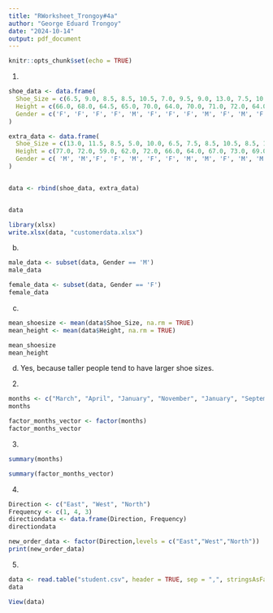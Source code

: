 ```yaml
---
title: "RWorksheet_Trongoy#4a"
author: "George Eduard Trongoy"
date: "2024-10-14"
output: pdf_document
---
```


```r
knitr::opts_chunk$set(echo = TRUE)
```

 1. 
```r

shoe_data <- data.frame(
  Shoe_Size = c(6.5, 9.0, 8.5, 8.5, 10.5, 7.0, 9.5, 9.0, 13.0, 7.5, 10.5, 8.5, 12.0, 10.5),
  Height = c(66.0, 68.0, 64.5, 65.0, 70.0, 64.0, 70.0, 71.0, 72.0, 64.0, 74.5, 67.0, 71.0, 71.0),
  Gender = c('F', 'F', 'F', 'F', 'M', 'F', 'F', 'F', 'M', 'F', 'M', 'F', 'M', 'M')
)

extra_data <- data.frame(
  Shoe_Size = c(13.0, 11.5, 8.5, 5.0, 10.0, 6.5, 7.5, 8.5, 10.5, 8.5, 10.5, 11.0, 9.0, 13.0),
  Height = c(77.0, 72.0, 59.0, 62.0, 72.0, 66.0, 64.0, 67.0, 73.0, 69.0, 72.0, 70.0, 69.0, 70.0),
  Gender = c( 'M', 'M','F', 'F', 'M', 'F', 'F', 'M', 'M', 'F', 'M', 'M', 'M', 'M')
)


data <- rbind(shoe_data, extra_data)


data

library(xlsx)
write.xlsx(data, "customerdata.xlsx")

```
 

 b.
```r
male_data <- subset(data, Gender == 'M')
male_data
```
```r
female_data <- subset(data, Gender == 'F')
female_data
```
 c.
```r
mean_shoesize <- mean(data$Shoe_Size, na.rm = TRUE)
mean_height <- mean(data$Height, na.rm = TRUE)

mean_shoesize
mean_height
```
 
d.
 Yes, because taller people tend to have larger shoe sizes.
 
 
 2. 
 
```r
months <- c("March", "April", "January", "November", "January", "September", "October", "September", "November", "August", "January", "November", "November", "February", "May", "August", "July", "December", "August", "August", "September", "November", "February", "April")
months

```
```r
factor_months_vector <- factor(months)
factor_months_vector
```
 3.
```r
summary(months)
```
```r
summary(factor_months_vector)
```
4.
```r
Direction <- c("East", "West", "North")
Frequency <- c(1, 4, 3)
directiondata <- data.frame(Direction, Frequency)
directiondata
```
```r
new_order_data <- factor(Direction,levels = c("East","West","North")) 
print(new_order_data)
```
5.
```r
data <- read.table("student.csv", header = TRUE, sep = ",", stringsAsFactors = TRUE)
data
```
```r
View(data)
```


